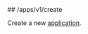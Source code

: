 
<MethodPill method="post" />
## /apps/v1/create

Create a new [application](https://hathora.dev/docs/concepts/hathora-entities#application).